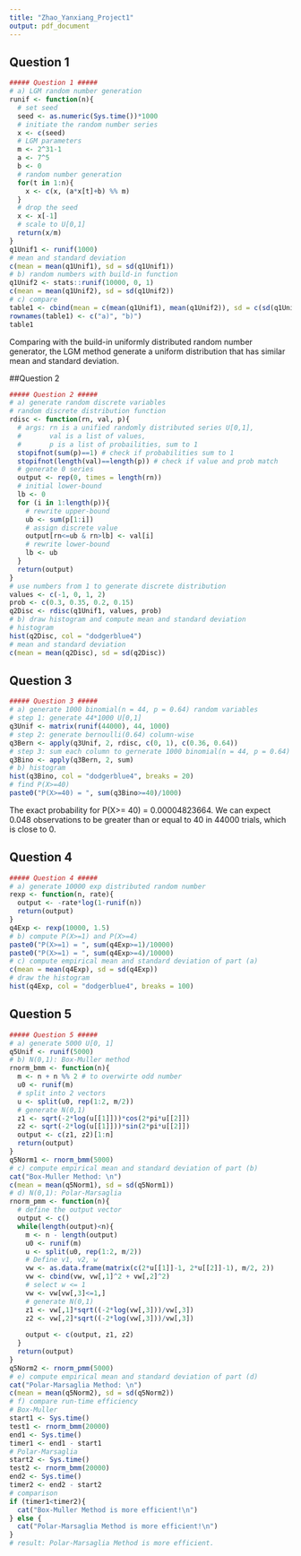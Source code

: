 ```yaml
---
title: "Zhao_Yanxiang_Project1"
output: pdf_document
---
```


## Question 1
```R
##### Question 1 #####
# a) LGM random number generation
runif <- function(n){
  # set seed
  seed <- as.numeric(Sys.time())*1000
  # initiate the random number series
  x <- c(seed)
  # LGM parameters
  m <- 2^31-1
  a <- 7^5
  b <- 0
  # random number generation
  for(t in 1:n){
    x <- c(x, (a*x[t]+b) %% m)
  }
  # drop the seed
  x <- x[-1]
  # scale to U[0,1]
  return(x/m)
}
q1Unif1 <- runif(1000)
# mean and standard deviation
c(mean = mean(q1Unif1), sd = sd(q1Unif1))
# b) random numbers with build-in function
q1Unif2 <- stats::runif(10000, 0, 1)
c(mean = mean(q1Unif2), sd = sd(q1Unif2))
# c) compare
table1 <- cbind(mean = c(mean(q1Unif1), mean(q1Unif2)), sd = c(sd(q1Unif1), sd(q1Unif2)))
rownames(table1) <- c("a)", "b)")
table1
```
Comparing with the build-in uniformly distributed random number generator, the LGM method generate a uniform distribution that has similar mean and standard deviation. 

##Question 2
```R
##### Question 2 #####
# a) generate random discrete variables
# random discrete distribution function
rdisc <- function(rn, val, p){
  # args: rn is a unified randomly distributed series U[0,1],
  #       val is a list of values,
  #       p is a list of probailities, sum to 1
  stopifnot(sum(p)==1) # check if probabilities sum to 1
  stopifnot(length(val)==length(p)) # check if value and prob match
  # generate 0 series
  output <- rep(0, times = length(rn))
  # initial lower-bound
  lb <- 0
  for (i in 1:length(p)){
    # rewrite upper-bound
    ub <- sum(p[1:i])
    # assign discrete value
    output[rn<=ub & rn>lb] <- val[i]
    # rewrite lower-bound
    lb <- ub
  }
  return(output)
}
# use numbers from 1 to generate discrete distribution
values <- c(-1, 0, 1, 2)
prob <- c(0.3, 0.35, 0.2, 0.15)
q2Disc <- rdisc(q1Unif1, values, prob)
# b) draw histogram and compute mean and standard deviation
# histogram
hist(q2Disc, col = "dodgerblue4")
# mean and standard deviation
c(mean = mean(q2Disc), sd = sd(q2Disc))
```

## Question 3
```R
##### Question 3 #####
# a) generate 1000 binomial(n = 44, p = 0.64) random variables
# step 1: generate 44*1000 U[0,1]
q3Unif <- matrix(runif(44000), 44, 1000)
# step 2: generate bernoulli(0.64) column-wise
q3Bern <- apply(q3Unif, 2, rdisc, c(0, 1), c(0.36, 0.64))
# step 3: sum each column to gernerate 1000 binomial(n = 44, p = 0.64) random variables
q3Bino <- apply(q3Bern, 2, sum)
# b) histogram
hist(q3Bino, col = "dodgerblue4", breaks = 20)
# find P(X>=40)
paste0("P(X>=40) = ", sum(q3Bino>=40)/1000)
```
The exact probability for P(X>= 40) = 0.00004823664. We can expect 0.048 observations to be greater than or equal to 40 in 44000 trials, which is close to 0. 

## Question 4
```R
##### Question 4 #####
# a) generate 10000 exp distributed random number
rexp <- function(n, rate){
  output <- -rate*log(1-runif(n))
  return(output)
}
q4Exp <- rexp(10000, 1.5)
# b) compute P(X>=1) and P(X>=4)
paste0("P(X>=1) = ", sum(q4Exp>=1)/10000)
paste0("P(X>=1) = ", sum(q4Exp>=4)/10000)
# c) compute empirical mean and standard deviation of part (a)
c(mean = mean(q4Exp), sd = sd(q4Exp))
# draw the histogram
hist(q4Exp, col = "dodgerblue4", breaks = 100)
```

## Question 5
```R
##### Question 5 #####
# a) generate 5000 U[0, 1]
q5Unif <- runif(5000)
# b) N(0,1): Box-Muller method
rnorm_bmm <- function(n){
  m <- n + n %% 2 # to overwirte odd number
  u0 <- runif(m)
  # split into 2 vectors
  u <- split(u0, rep(1:2, m/2))
  # generate N(0,1)
  z1 <- sqrt(-2*log(u[[1]]))*cos(2*pi*u[[2]])
  z2 <- sqrt(-2*log(u[[1]]))*sin(2*pi*u[[2]])
  output <- c(z1, z2)[1:n]
  return(output)
}
q5Norm1 <- rnorm_bmm(5000)
# c) compute empirical mean and standard deviation of part (b)
cat("Box-Muller Method: \n")
c(mean = mean(q5Norm1), sd = sd(q5Norm1))
# d) N(0,1): Polar-Marsaglia
rnorm_pmm <- function(n){
  # define the output vector
  output <- c()
  while(length(output)<n){
    m <- n - length(output)
    u0 <- runif(m)
    u <- split(u0, rep(1:2, m/2))
    # Define v1, v2, w
    vw <- as.data.frame(matrix(c(2*u[[1]]-1, 2*u[[2]]-1), m/2, 2))
    vw <- cbind(vw, vw[,1]^2 + vw[,2]^2)
    # select w <= 1
    vw <- vw[vw[,3]<=1,]
    # generate N(0,1)
    z1 <- vw[,1]*sqrt((-2*log(vw[,3]))/vw[,3])
    z2 <- vw[,2]*sqrt((-2*log(vw[,3]))/vw[,3])
    
    output <- c(output, z1, z2)
  }
  return(output)
}
q5Norm2 <- rnorm_pmm(5000)
# e) compute empirical mean and standard deviation of part (d)
cat("Polar-Marsaglia Method: \n")
c(mean = mean(q5Norm2), sd = sd(q5Norm2))
# f) compare run-time efficiency 
# Box-Muller
start1 <- Sys.time()
test1 <- rnorm_bmm(20000)
end1 <- Sys.time()
timer1 <- end1 - start1
# Polar-Marsaglia
start2 <- Sys.time()
test2 <- rnorm_bmm(20000)
end2 <- Sys.time()
timer2 <- end2 - start2
# comparison 
if (timer1<timer2){
  cat("Box-Muller Method is more efficient!\n")
} else {
  cat("Polar-Marsaglia Method is more efficient!\n")
}
# result: Polar-Marsaglia Method is more efficient.
```